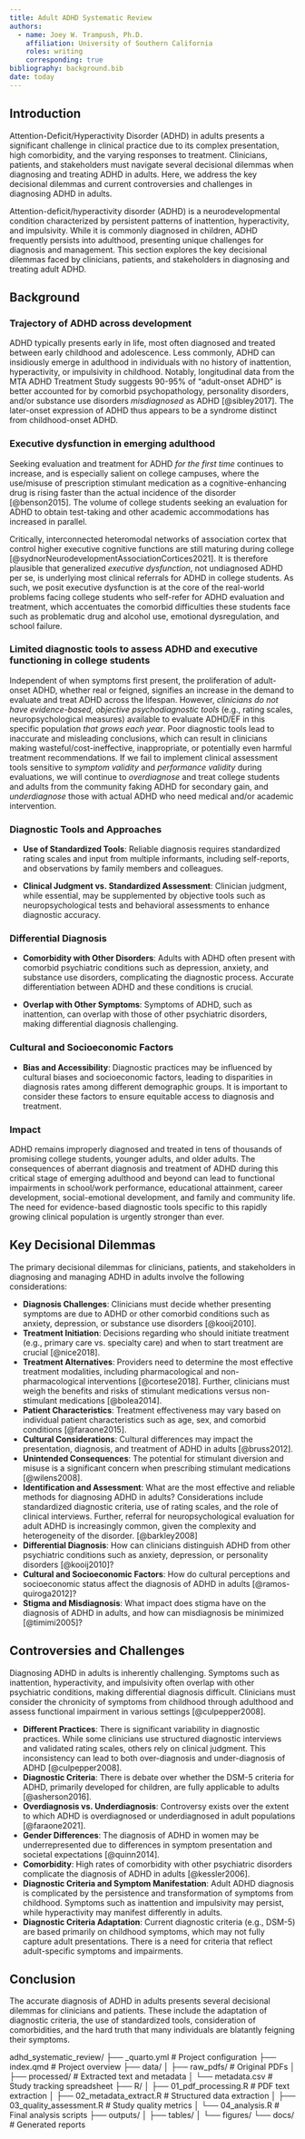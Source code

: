 ```yaml
---
title: Adult ADHD Systematic Review
authors:
  - name: Joey W. Trampush, Ph.D.
    affiliation: University of Southern California
    roles: writing
    corresponding: true
bibliography: background.bib
date: today
---
```


## Introduction

Attention-Deficit/Hyperactivity Disorder (ADHD) in adults presents a significant challenge in clinical practice due to its complex presentation, high comorbidity, and the varying responses to treatment.
Clinicians, patients, and stakeholders must navigate several decisional dilemmas when diagnosing and treating ADHD in adults.
Here, we address the key decisional dilemmas and current controversies and challenges in diagnosing ADHD in adults.

Attention-deficit/hyperactivity disorder (ADHD) is a neurodevelopmental condition characterized by persistent patterns of inattention, hyperactivity, and impulsivity.
While it is commonly diagnosed in children, ADHD frequently persists into adulthood, presenting unique challenges for diagnosis and management.
This section explores the key decisional dilemmas faced by clinicians, patients, and stakeholders in diagnosing and treating adult ADHD.

## Background

### Trajectory of ADHD across development

ADHD typically presents early in life, most often diagnosed and treated between early childhood and adolescence.
Less commonly, ADHD can insidiously emerge in adulthood in individuals with no history of inattention, hyperactivity, or impulsivity in childhood.
Notably, longitudinal data from the MTA ADHD Treatment Study suggests 90-95% of "adult-onset ADHD" is better accounted for by comorbid psychopathology, personality disorders, and/or substance use disorders *misdiagnosed* as ADHD [@sibley2017].
The later-onset expression of ADHD thus appears to be a syndrome distinct from childhood-onset ADHD.

### Executive dysfunction in emerging adulthood

Seeking evaluation and treatment for ADHD *for the first time* continues to increase, and is especially salient on college campuses, where the use/misuse of prescription stimulant medication as a cognitive-enhancing drug is rising faster than the actual incidence of the disorder [@benson2015].
The volume of college students seeking an evaluation for ADHD to obtain test-taking and other academic accommodations has increased in parallel.

Critically, interconnected heteromodal networks of association cortex that control higher executive cognitive functions are still maturing during college [@sydnorNeurodevelopmentAssociationCortices2021].
It is therefore plausible that generalized *executive dysfunction*, not undiagnosed ADHD per se, is underlying most clinical referrals for ADHD in college students.
As such, we posit executive dysfunction is at the core of the real-world problems facing college students who self-refer for ADHD evaluation and treatment, which accentuates the comorbid difficulties these students face such as problematic drug and alcohol use, emotional dysregulation, and school failure.

### Limited diagnostic tools to assess ADHD and executive functioning in college students

Independent of when symptoms first present, the proliferation of adult-onset ADHD, whether real or feigned, signifies an increase in the demand to evaluate and treat ADHD across the lifespan.
However, *clinicians do not have evidence-based, objective psychodiagnostic tools* (e.g., rating scales, neuropsychological measures) available to evaluate ADHD/EF in this specific population *that grows each year*.
Poor diagnostic tools lead to inaccurate and misleading conclusions, which can result in clinicians making wasteful/cost-ineffective, inappropriate, or potentially even harmful treatment recommendations.
If we fail to implement clinical assessment tools sensitive to *symptom validity* and *performance validity* during evaluations, we will continue to *overdiagnose* and treat college students and adults from the community faking ADHD for secondary gain, and *underdiagnose* those with actual ADHD who need medical and/or academic intervention.

### Diagnostic Tools and Approaches

-   **Use of Standardized Tools**: Reliable diagnosis requires standardized rating scales and input from multiple informants, including self-reports, and observations by family members and colleagues.

-   **Clinical Judgment vs. Standardized Assessment**: Clinician judgment, while essential, may be supplemented by objective tools such as neuropsychological tests and behavioral assessments to enhance diagnostic accuracy.

### Differential Diagnosis

-   **Comorbidity with Other Disorders**: Adults with ADHD often present with comorbid psychiatric conditions such as depression, anxiety, and substance use disorders, complicating the diagnostic process.
    Accurate differentiation between ADHD and these conditions is crucial.

-   **Overlap with Other Symptoms**: Symptoms of ADHD, such as inattention, can overlap with those of other psychiatric disorders, making differential diagnosis challenging.

### Cultural and Socioeconomic Factors

-   **Bias and Accessibility**: Diagnostic practices may be influenced by cultural biases and socioeconomic factors, leading to disparities in diagnosis rates among different demographic groups. It is important to consider these factors to ensure equitable access to diagnosis and treatment.

### Impact

ADHD remains improperly diagnosed and treated in tens of thousands of promising college students, younger adults, and older adults.
The consequences of aberrant diagnosis and treatment of ADHD during this critical stage of emerging adulthood and beyond can lead to functional impairments in school/work performance, educational attainment, career development, social-emotional development, and family and community life.
The need for evidence-based diagnostic tools specific to this rapidly growing clinical population is urgently stronger than ever.

## Key Decisional Dilemmas

The primary decisional dilemmas for clinicians, patients, and stakeholders in diagnosing and managing ADHD in adults involve the following considerations:

-   **Diagnosis Challenges**: Clinicians must decide whether presenting symptoms are due to ADHD or other comorbid conditions such as anxiety, depression, or substance use disorders [@kooij2010].
-   **Treatment Initiation**: Decisions regarding who should initiate treatment (e.g., primary care vs. specialty care) and when to start treatment are crucial [@nice2018].
-   **Treatment Alternatives**: Providers need to determine the most effective treatment modalities, including pharmacological and non-pharmacological interventions [@cortese2018]. Further, clinicians must weigh the benefits and risks of stimulant medications versus non-stimulant medications [@bolea2014].
-   **Patient Characteristics**: Treatment effectiveness may vary based on individual patient characteristics such as age, sex, and comorbid conditions [@faraone2015].
-   **Cultural Considerations**: Cultural differences may impact the presentation, diagnosis, and treatment of ADHD in adults [@bruss2012].
-   **Unintended Consequences**: The potential for stimulant diversion and misuse is a significant concern when prescribing stimulant medications [@wilens2008].
-   **Identification and Assessment**: What are the most effective and reliable methods for diagnosing ADHD in adults? Considerations include standardized diagnostic criteria, use of rating scales, and the role of clinical interviews. Further, referral for neuropsychological evaluation for adult ADHD is increasingly common, given the complexity and heterogeneity of the disorder. [@barkley2008]
-   **Differential Diagnosis**: How can clinicians distinguish ADHD from other psychiatric conditions such as anxiety, depression, or personality disorders [@kooij2010]?
-   **Cultural and Socioeconomic Factors**: How do cultural perceptions and socioeconomic status affect the diagnosis of ADHD in adults [@ramos-quiroga2012]?
-   **Stigma and Misdiagnosis**: What impact does stigma have on the diagnosis of ADHD in adults, and how can misdiagnosis be minimized [@timimi2005]?

## Controversies and Challenges

Diagnosing ADHD in adults is inherently challenging.
Symptoms such as inattention, hyperactivity, and impulsivity often overlap with other psychiatric conditions, making differential diagnosis difficult.
Clinicians must consider the chronicity of symptoms from childhood through adulthood and assess functional impairment in various settings [@culpepper2008].

-   **Different Practices**: There is significant variability in diagnostic practices. While some clinicians use structured diagnostic interviews and validated rating scales, others rely on clinical judgment. This inconsistency can lead to both over-diagnosis and under-diagnosis of ADHD [@culpepper2008].
-   **Diagnostic Criteria**: There is debate over whether the DSM-5 criteria for ADHD, primarily developed for children, are fully applicable to adults [@asherson2016].
-   **Overdiagnosis vs. Underdiagnosis**: Controversy exists over the extent to which ADHD is overdiagnosed or underdiagnosed in adult populations [@faraone2021].
-   **Gender Differences**: The diagnosis of ADHD in women may be underrepresented due to differences in symptom presentation and societal expectations [@quinn2014].
-   **Comorbidity**: High rates of comorbidity with other psychiatric disorders complicate the diagnosis of ADHD in adults [@kessler2006].
-   **Diagnostic Criteria and Symptom Manifestation**: Adult ADHD diagnosis is complicated by the persistence and transformation of symptoms from childhood. Symptoms such as inattention and impulsivity may persist, while hyperactivity may manifest differently in adults.
-   **Diagnostic Criteria Adaptation**: Current diagnostic criteria (e.g., DSM-5) are based primarily on childhood symptoms, which may not fully capture adult presentations. There is a need for criteria that reflect adult-specific symptoms and impairments.

## Conclusion

The accurate diagnosis of ADHD in adults presents several decisional dilemmas for clinicians and patients.
These include the adaptation of diagnostic criteria, the use of standardized tools, consideration of comorbidities, and the hard truth that many individuals are blatantly feigning their symptoms.

adhd_systematic_review/ ├── \_quarto.yml \# Project configuration ├── index.qmd \# Project overview ├── data/ │ ├── raw_pdfs/ \# Original PDFs │ ├── processed/ \# Extracted text and metadata │ └── metadata.csv \# Study tracking spreadsheet ├── R/ │ ├── 01_pdf_processing.R \# PDF text extraction │ ├── 02_metadata_extract.R \# Structured data extraction │ ├── 03_quality_assessment.R \# Study quality metrics │ └── 04_analysis.R \# Final analysis scripts ├── outputs/ │ ├── tables/ │ └── figures/ └── docs/ \# Generated reports
